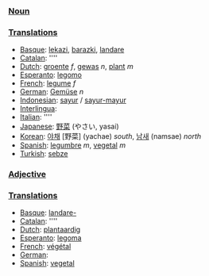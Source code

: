===[[Noun]]===

===[[Translation]]s===

*[[Basque]]: [[lekazi]], [[barazki]], [[landare]]
*[[Catalan]]: [[]] ''''
*[[Dutch]]: [[groente]] ''f'', [[gewas]] ''n'', [[plant]] ''m''
*[[Esperanto]]: [[legomo]]
*[[French]]: [[legume]] ''f''
*[[German]]: [[Gemüse]] ''n''
*[[Indonesian]]: [[sayur]] / [[sayur-mayur]]
*[[Interlingua]]: [[]]
*[[Italian]]: [[]] ''''
*[[Japanese]]: [[野菜]] (やさい, yasai)
*[[Korean]]: [[야채]] [野菜] (yachae) ''south'', [[남새]] (namsae) ''north''
*[[Spanish]]: [[legumbre]] ''m'', [[vegetal]] ''m''
*[[Turkish]]: [[sebze]]

===[[Adjective]]===

===[[Translation]]s===

*[[Basque]]: [[landare-]]
*[[Catalan]]: [[]] ''''
*[[Dutch]]: [[plantaardig]]
*[[Esperanto]]: [[legoma]]
*[[French]]: [[végétal]]
*[[German]]: [[]]
*[[Spanish]]: [[vegetal]]
